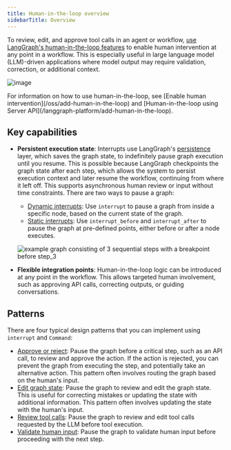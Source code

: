 ```yaml
---
title: Human-in-the-loop overview
sidebarTitle: Overview
---
```



<AlphaCallout />

To review, edit, and approve tool calls in an agent or workflow, [use LangGraph's human-in-the-loop features](/oss/add-human-in-the-loop) to enable human intervention at any point in a workflow. This is especially useful in large language model (LLM)-driven applications where model output may require validation, correction, or additional context.


![image](/oss/images/tool-call-review.png)

<Tip>
  For information on how to use human-in-the-loop, see [Enable human intervention](/oss/add-human-in-the-loop) and [Human-in-the-loop using Server API](/langgraph-platform/add-human-in-the-loop).
</Tip>

## Key capabilities

* **Persistent execution state**: Interrupts use LangGraph's [persistence](/oss/persistence) layer, which saves the graph state, to indefinitely pause graph execution until you resume. This is possible because LangGraph checkpoints the graph state after each step, which allows the system to persist execution context and later resume the workflow, continuing from where it left off. This supports asynchronous human review or input without time constraints.
  There are two ways to pause a graph:
  * [Dynamic interrupts](/oss/add-human-in-the-loop#pause-using-interrupt): Use `interrupt` to pause a graph from inside a specific node, based on the current state of the graph.
  * [Static interrupts](/oss/add-human-in-the-loop#debug-with-interrupts): Use `interrupt_before` and `interrupt_after` to pause the graph at pre-defined points, either before or after a node executes.

  ![example graph consisting of 3 sequential steps with a breakpoint before step_3](/oss/images/breakpoints.png)

* **Flexible integration points**: Human-in-the-loop logic can be introduced at any point in the workflow. This allows targeted human involvement, such as approving API calls, correcting outputs, or guiding conversations.

## Patterns

There are four typical design patterns that you can implement using `interrupt` and `Command`:

* [Approve or reject](/oss/add-human-in-the-loop#approve-or-reject): Pause the graph before a critical step, such as an API call, to review and approve the action. If the action is rejected, you can prevent the graph from executing the step, and potentially take an alternative action. This pattern often involves routing the graph based on the human's input.
* [Edit graph state](/oss/add-human-in-the-loop#review-and-edit-state): Pause the graph to review and edit the graph state. This is useful for correcting mistakes or updating the state with additional information. This pattern often involves updating the state with the human's input.
* [Review tool calls](/oss/add-human-in-the-loop#review-tool-calls): Pause the graph to review and edit tool calls requested by the LLM before tool execution.
* [Validate human input](/oss/add-human-in-the-loop#validate-human-input): Pause the graph to validate human input before proceeding with the next step.
